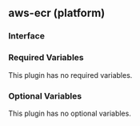 ## aws-ecr (platform)

### Interface

### Required Variables

This plugin has no required variables.

### Optional Variables

This plugin has no optional variables.
